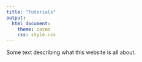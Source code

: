 ```yaml
---
title: "Tutorials"
output: 
  html_document:
    theme: cosmo
    css: style.css
---
```




Some text describing what this website is all about.